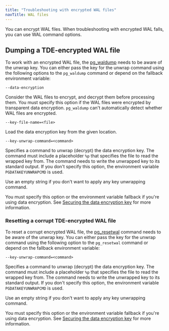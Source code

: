 ```yaml
---
title: "Troubleshooting with encrypted WAL files"
navTitle: WAL files
---
```


You can encrypt WAL files. When troubleshooting with encrypted WAL falls, you can use WAL command options. 

## Dumping a TDE-encrypted WAL file

To work with an encrypted WAL file, the [pg_waldump](https://www.postgresql.org/docs/15/pgwaldump.html) needs to be aware of the unwrap key. You can either pass the key for the unwrap command using the following options to the `pg_waldump` command or depend on the fallback environment variable:

`--data-encryption`

  Consider the WAL files to encrypt, and decrypt them before processing them. You must specify this option if the WAL files were encrypted by transparent data encryption. `pg_waldump` can't automatically detect whether WAL files are encrypted.

`--key-file-name=<file>`

  Load the data encryption key from the given location.

`--key-unwrap-command=<command>`

  Specifies a command to unwrap (decrypt) the data encryption key. The command must include a placeholder `%p` that specifies the file to read the wrapped key from. The command needs to write the unwrapped key to its standard output. If you don't specify this option, the environment variable `PGDATAKEYUNWRAPCMD` is used. 
  
   Use an empty string if you don't want to apply any key unwrapping command. 
   
   You must specify this option or the environment variable fallback if you're using data encryption. See [Securing the data encryption key](./key_stores/) for more information.

### Resetting a corrupt TDE-encrypted WAL file

To reset a corrupt encrypted WAL file, the [pg_resetwal](https://www.postgresql.org/docs/15/app-pgresetwal.html) command needs to be aware of the unwrap key. You can either pass the key for the unwrap command using the following option to the `pg_resetwal` command or depend on the fallback environment variable:

`--key-unwrap-command=<command>`

  Specifies a command to unwrap (decrypt) the data encryption key. The command must include a placeholder `%p` that specifies the file to read the wrapped key from. The command needs to write the unwrapped key to its standard output. If you don't specify this option, the environment variable `PGDATAKEYUNWRAPCMD` is used.
  
  Use an empty string if you don't want to apply any key unwrapping command. 
  
  You must specify this option or the environment variable fallback if you're using data encryption. See [Securing the data encryption key](./key_stores/) for more information.

